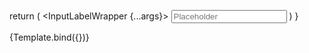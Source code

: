 
<Meta title="atoms/InputLabelWrapper" component={InputLabelWrapper} />

  return (
    <InputLabelWrapper {...args}>
      <Input isDisabled={args.isDisabled} isErrored={args.isErrored} placeholder="Placeholder" />
    </InputLabelWrapper>
  )
}

<Canvas>
  <Story
    name="InputLabelWrapper"
    args={{
      isErrored: false,
      isDisabled: false,
      subLabel: "",
      label: "Label",
      htmlFor: "form-label",
    }}
  >
    {Template.bind({})}
  </Story>
</Canvas>
